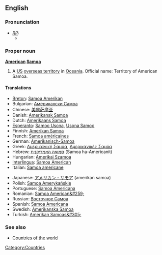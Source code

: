 ==English==
===Pronunciation===
* ''[[RP]]:''
** {{IPA|/əˈmɛrɪkən səˌməʊə/}}

===Proper noun===
'''[[American]] [[Samoa]]'''
# A [[US]] [[overseas territory]] in [[Oceania]]. Official name: Territory of American Samoa.

====Translations====
{{top}}
*[[Breton]]: [[Samoa Amerikan]]
*Bulgarian: [[Американски Самоа]]
*Chinese: [[美属萨摩亚]]
*Danish: [[Amerikansk Samoa]]
*Dutch: [[Amerikaans Samoa]]
*[[Esperanto]]: [[Samoo Usona]], [[Usona Samoo]]
*Finnish: [[Amerikan Samoa]]
*French: [[Samoa américaines]]
*German: [[Amerikanisch-Samoa]]
*Greek: [[Αμερικανική Σαμόα]], [[Αμερικανικές Σαμόα]]
*Hebrew: [[סמואה האמריקנית]] (Samoa ha-Americanit)
*Hungarian: [[Amerikai Szamoa]]
*[[Interlingua]]: [[Samoa American]]
*Italian: [[Samoa americane]]
{{mid}}
*Japanese: [[アメリカン・サモア]] (amerikan samoa)
*Polish: [[Samoa Amerykańskie]]
*Portuguese: [[Samoa Americana]]
*Romanian: [[Samoa American&#259;]] {{f}}
*Russian: [[Восточное Самоа]]
*Spanish: [[Samoa Americana]]
*Swedish: [[Amerikanska Samoa]]
*Turkish: [[Amerikan Samoas&#305;]]
{{bottom}}

===See also===
*[[Countries of the world]]

[[Category:Countries]]